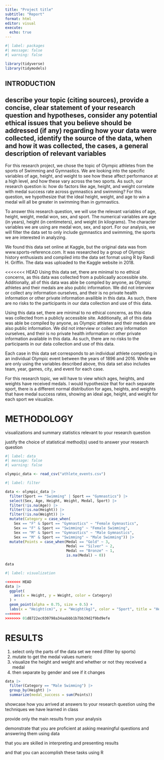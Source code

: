 ```yaml
---
title: "Project title"
subtitle: "Report"
format: html
editor: visual
execute:
  echo: true
---
```


```r
#| label: packages
#| message: false
#| warning: false

library(tidyverse)
library(tidymodels)
```

## INTRODUCTION

## describe your topic (citing sources), provide a concise, clear statement of your research question and hypotheses, consider any potential ethical issues that you believe should be addressed (if any) regarding how your data were collected, identify the source of the data, when and how it was collected, the cases, a general description of relevant variables

For this research project, we chose the topic of Olympic athletes from the sports of Swimming and Gymnastics. We are looking into the specific variables of age, height, and weight to see how these affect performance at a high level, and how these vary across the two sports. As such, our research question is: how do factors like age, height, and weight correlate with medal success rate across gymnastics and swimming? For this question, we hypothesize that the ideal height, weight, and age to win a medal will all be greater in swimming than in gymnastics.

To answer this research question, we will use the relevant variables of age, height, weight, medal won, sex, and sport. The numerical variables are age (in years), height (in centimeters), and weight (in kilograms). The character variables we are using are medal won, sex, and sport. For our analysis, we will filter the data set to only include gymnastics and swimming, the sports we are interested in analyzing.

We found this data set online at Kaggle, but the original data was from www.sports-reference.com. It was researched by a group of Olympic history enthusiasts and compiled into the data set format using R by Randi H. Griffin. The data was uploaded to the Kaggle website in 2018.

\<\<\<\<\<\<\< HEAD Using this data set, there are minimal to no ethical concerns, as this data was collected from a publicaally accessible site. Additionally, all of this data was able be compiled by anyone, as Olympic athletes and their medals are also public information. We did not interview or collect any information ourselves, and their is no private health information or other private information availible in this data. As such, there are no risks to the participants in our data collection and use of this data.

Using this data set, there are minimal to no ethical concerns, as this data was collected from a publicly accessible site. Additionally, all of this data was able be compiled by anyone, as Olympic athletes and their medals are also public information. We did not interview or collect any information ourselves, and their is no private health information or other private information available in this data. As such, there are no risks to the participants in our data collection and use of this data.

Each case in this data set corresponds to an individual athlete competing in an individual Olympic event between the years of 1896 and 2016. While we are only using the variables described above, this data set also includes team, year, games, city, and event for each case.

For this research topic, we will have to view which ages, heights, and weights have received medals. I would hypothesize that for each separate sport, there is a different normal distribution for ages, heights, and weights that have medal success rates, showing an ideal age, height, and weight for each sport we visualize.

# METHODOLOGY

visualizations and summary statistics relevant to your research question

justify the choice of statistical method(s) used to answer your research question

```r
#| label: data
#| message: false
#| warning: false

olympic_data <- read_csv("athlete_events.csv")
```

```r
#| label: filter

data <- olympic_data |>
  filter(Sport == "Swimming" | Sport == "Gymnastics") |>
  select(Sex, Age, Height, Weight, Medal, Sport) |>
  filter(!is.na(Age)) |>
  filter(!is.na(Height)) |>
  filter(!is.na(Weight)) |>
  mutate(Category = case_when(
    Sex == "F" & Sport == "Gymnastics" ~ "Female Gymnastics",
    Sex == "F" & Sport == "Swimming" ~ "Female Swimming",
    Sex == "M" & Sport == "Gymnastics" ~ "Male Gymnastics",
    Sex == "M" & Sport == "Swimming" ~ "Male Swimming")) |>
  mutate(Points = case_when(Medal == "Gold" ~ 3,
                            Medal == "Silver" ~ 2,
                            Medal == "Bronze" ~ 1,
                            is.na(Medal) ~ 0)) 

data

```

```r
#| label: visualization

<<<<<<< HEAD
data |>
  ggplot(
    aes(x = Height, y = Weight, color = Category)
  ) +
  geom_point(alpha = 0.75, size = 0.5) +
  labs(x = "Height(cm)", y = "Weight(kg)", color = "Sport", title = "Height and weight of Olympic athletes \nby sport and gender")
=======
>>>>>>> 01d8722ec030798a34aabbb1b7bb39d2f9bd9efe
```

# RESULTS

1.  select only the parts of the data set we need (filter by sports)
2.  mutate to get the medal values numeric
3.  visualize the height and weight and whether or not they received a medal
4.  then separate by gender and see if it changes

```r


data |>
  filter(Category == "Male Swimming") |>
  group_by(Height) |>
  summarize(medal_success = sum(Points))
```

showcase how you arrived at answers to your research question using the techniques we have learned in class

provide only the main results from your analysis

demonstrate that you are proficient at asking meaningful questions and answering them using data

that you are skilled in interpreting and presenting results

and that you can accomplish these tasks using R
